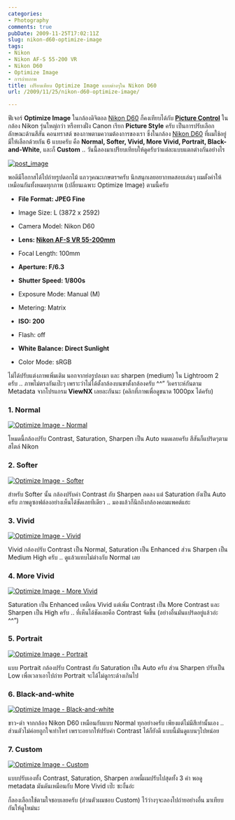```yaml
---
categories:
- Photography
comments: true
pubDate: 2009-11-25T17:02:11Z
slug: nikon-d60-optimize-image
tags:
- Nikon
- Nikon AF-S 55-200 VR
- Nikon D60
- Optimize Image
- การถ่ายภาพ
title: เปรียบเทียบ Optimize Image แบบต่างๆใน Nikon D60
url: /2009/11/25/nikon-d60-optimize-image/

---
```


ฟีเจอร์ **Optimize Image** ในกล้องดิจิตอล [Nikon D60](https://armno.in.th/content/nikon-d60) ก็คงเทียบได้กับ **[Picture Control](http://imaging.nikon.com/products/imaging/lineup/picturecontrol/index.htm)** ในกล้อง Nikon รุ่นใหญ่กว่า หรือทางฝั่ง Canon เรียก **Picture Style** ครับ เป็นการปรับเลือกลักษณะด้านสีสัน คอนทราสต์ ของภาพตามความต้องการของเรา ซึ่งในกล้อง [Nikon D60](https://armno.in.th/content/nikon-d60) ที่ผมใช้อยู่ มีให้เลือกด้วยกัน 6 แบบครับ คือ **Normal, Softer, Vivid, More Vivid, Portrait, Black-and-White**, และก็ **Custom** .. วันนี้ลองมาเปรียบเทียบให้ดูครับว่าแต่ละแบบแตกต่างกันอย่างไร

[![post_image](https://armno.in.th/wp-content/uploads/2009/11/post_image_thumb.jpg)](https://armno.in.th/wp-content/uploads/2009/11/post_image.jpg)



พอดีมีโอกาสได้ไปถ่ายรูปดอกไม้ แถวๆคณะเกษตรฯครับ นึกสนุกเลยอยากทดสอบเล่นๆ ผมตั้งค่าให้เหมือนกันทั้งหมดทุกภาพ (เปลี่ยนเฉพาะ Optimize Image) ตามนี้ครับ




  * **File Format: JPEG Fine**


  * Image Size: L (3872 x 2592)


  * Camera Model: Nikon D60


  * **Lens: [Nikon AF-S VR 55-200mm](https://armno.in.th/content/nikon-af-s-55-200-vr)**


  * Focal Length: 100mm


  * **Aperture: F/6.3**


  * **Shutter Speed: 1/800s**


  * Exposure Mode: Manual (M)


  * Metering: Matrix


  * **ISO: 200**


  * Flash: off


  * **White Balance: Direct Sunlight**


  * Color Mode: sRGB


ไม่ได้ปรับแต่งภาพเพิ่มเติม นอกจากย่อรูปลงมา และ sharpen (medium) ใน Lightroom 2 ครับ .. ภาพไม่ตรงกันเป๊ะๆ เพราะว่าไม่ได้ตั้งกล้องบนขาตั้งกล้องครับ ^^” วิเคราะห์กันตาม Metadata จากโปรแกรม **ViewNX** เลยละกันนะ (คลิกที่ภาพเพื่อดูขนาด 1000px ได้ครับ)


### 1. Normal


[![Optimize Image - Normal](https://armno.in.th/wp-content/uploads/2009/11/01_normal_thumb.jpg)](https://armno.in.th/wp-content/uploads/2009/11/01_normal.jpg)

โหมดนี้กล้องปรับ Contrast, Saturation, Sharpen เป็น Auto หมดเลยครับ สีสันก็แปร้ดๆตามสไตล์ Nikon


### 2. Softer


[![Optimize Image - Softer](https://armno.in.th/wp-content/uploads/2009/11/02_softer_thumb.jpg)](https://armno.in.th/wp-content/uploads/2009/11/02_softer.jpg)

สำหรับ Softer นั้น กล้องปรับค่า Contrast กับ Sharpen ลดลง แต่ Saturation ยังเป็น Auto ครับ ภาพดูซอฟต์ลงอย่างเห็นได้ชัดเลยทีเดียว .. มองแล้วก็นึกถึงกล้องคอมแพคต์แฮะ


### 3. Vivid


[![Optimize Image - Vivid](https://armno.in.th/wp-content/uploads/2009/11/03_vivid_thumb.jpg)](https://armno.in.th/wp-content/uploads/2009/11/03_vivid.jpg)

Vivid กล้องปรับ Contrast เป็น Normal, Saturation เป็น Enhanced ส่วน Sharpen เป็น Medium High ครับ .. ดูแล้วแทบไม่ต่างกับ Normal เลย


### 4. More Vivid


[![Optimize Image - More Vivid](https://armno.in.th/wp-content/uploads/2009/11/04_morevivid_thumb.jpg)](https://armno.in.th/wp-content/uploads/2009/11/04_morevivid.jpg)

Saturation เป็น Enhanced เหมือน Vivid แต่เพิ่ม Contrast เป็น More Contrast และ Sharpen เป็น High ครับ .. ที่เห็นได้ชัดเลยคือ Contrast จัดขึ้น (อย่างอื่นมันแปร้ดอยู่แล้วอ่ะ ^^”)


### 5. Portrait


[![Optimize Image - Portrait](https://armno.in.th/wp-content/uploads/2009/11/05_portrait_thumb.jpg)](https://armno.in.th/wp-content/uploads/2009/11/05_portrait.jpg)

แบบ Portrait กล้องปรับ Contrast กับ Saturation เป็น Auto ครับ ส่วน Sharpen ปรับเป็น Low เพื่อเวลาเอาไปถ่าย Portrait จะได้ไม่ดูกระด้างเกินไป


### 6. Black-and-white


[![Optimize Image - Black-and-white](https://armno.in.th/wp-content/uploads/2009/11/06_blackandwhite_thumb.jpg)](https://armno.in.th/wp-content/uploads/2009/11/06_blackandwhite.jpg)

ขาว-ดำ จากกล้อง Nikon D60 เหมือนกับแบบ Normal ทุกอย่างครับ เพียงแต่ไม่มีสีเท่านั้นเอง .. ส่วนตัวไม่ค่อยถูกใจเท่าไหร่ เพราะอยากให้ปรับค่า Contrast ได้ก็ยังดี แบบนี้มันดูแบนๆไปหน่อย


### 7. Custom


[![Optimize Image - Custom](https://armno.in.th/wp-content/uploads/2009/11/07_custom_thumb.jpg)](https://armno.in.th/wp-content/uploads/2009/11/07_custom.jpg)

แบบปรับเองทั้ง Contrast, Saturation, Sharpen ภาพนี้ผมปรับไปสุดทั้ง 3 ค่า พอดู metadata มันดันเหมือนกับ More Vivid เป๊ะ ซะงั้นอ่ะ

ก็ลองเลือกใช้ตามใจชอบเลยครับ (ส่วนตัวผมชอบ Custom) ไว้ว่างๆจะลองไปถ่ายอย่างอื่น มาเทียบกันให้ดูใหม่นะ
